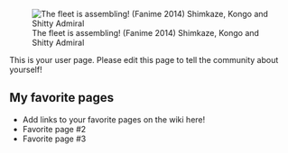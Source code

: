[[File:20140524_151354.jpg|thumb|The fleet is assembling! (Fanime 2014) Shimkaze, Kongo and Shitty Admiral]]

This is your user page. Please edit this page to tell the community about yourself!

==My favorite pages==

* Add links to your favorite pages on the wiki here!
* Favorite page #2
* Favorite page #3